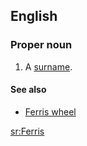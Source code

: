 ==English==

===Proper noun===
{{en-proper noun}}

# A [[surname]].

====See also====
*[[Ferris wheel]]

[[sr:Ferris]]